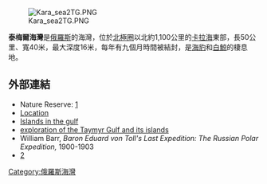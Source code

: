 [[Image:Kara_sea2TG.PNG|thumb]]

'''泰梅爾海灣'''是[[俄羅斯|俄羅斯]]的海灣，位於[[北極圈|北極圈]]以北約1,100公里的[[卡拉海|卡拉海]]東部，長50公里、寬40米，最大深度16米，每年有九個月時間被結封，是[[海豹|海豹]]和[[白鯨|白鯨]]的棲息地。

==外部連結==
* Nature Reserve: [https://web.archive.org/web/20071008044746/http://www.bigarctic.ru/Eng]
* [http://worldmaps.web.infoseek.co.jp/russia_guide.htm Location] {{Wayback|url=http://worldmaps.web.infoseek.co.jp/russia_guide.htm |date=20080109202105 }}
* [https://web.archive.org/web/20071218084218/http://www.hamradio.ru/rrc/AWARDS/RRA/rra_new.asp Islands in the gulf]
* [http://journals.cambridge.org/action/displayAbstract;jsessionid=997FF4439DD5CDF2B1A4797D758D2829.tomcat1?fromPage=online&aid=1037540 exploration of the Taymyr Gulf and its islands] {{Wayback|url=http://journals.cambridge.org/action/displayAbstract;jsessionid=997FF4439DD5CDF2B1A4797D758D2829.tomcat1?fromPage=online&aid=1037540 |date=20110629210200 }}
* William Barr, ''Baron Eduard von Toll's Last Expedition: The Russian Polar Expedition,'' 1900-1903
*[http://www.meteohistory.org/2004polling_preprints/docs/abstracts/tammiksaar_abstract.pdf] {{Wayback|url=http://www.meteohistory.org/2004polling_preprints/docs/abstracts/tammiksaar_abstract.pdf |date=20120209142456 }}

{{Russia-geo-stub}}

{{coord|76|04|N|99|30|E|display=title}}

[[Category:俄羅斯海灣|Category:俄羅斯海灣]]